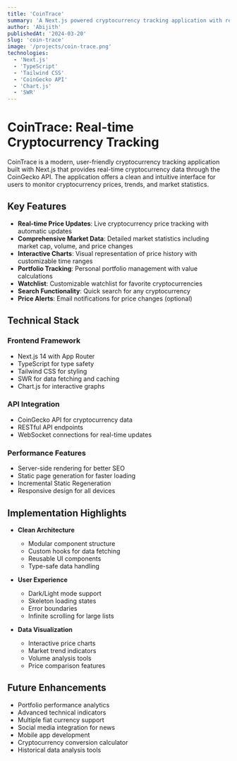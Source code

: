 ```yaml
---
title: 'CoinTrace'
summary: 'A Next.js powered cryptocurrency tracking application with real-time data from CoinGecko'
author: 'Abijith'
publishedAt: '2024-03-20'
slug: 'coin-trace'
image: '/projects/coin-trace.png'
technologies:
  - 'Next.js'
  - 'TypeScript'
  - 'Tailwind CSS'
  - 'CoinGecko API'
  - 'Chart.js'
  - 'SWR'
---
```


# CoinTrace: Real-time Cryptocurrency Tracking

CoinTrace is a modern, user-friendly cryptocurrency tracking application built with Next.js that provides real-time cryptocurrency data through the CoinGecko API. The application offers a clean and intuitive interface for users to monitor cryptocurrency prices, trends, and market statistics.

## Key Features

- **Real-time Price Updates**: Live cryptocurrency price tracking with automatic updates
- **Comprehensive Market Data**: Detailed market statistics including market cap, volume, and price changes
- **Interactive Charts**: Visual representation of price history with customizable time ranges
- **Portfolio Tracking**: Personal portfolio management with value calculations
- **Watchlist**: Customizable watchlist for favorite cryptocurrencies
- **Search Functionality**: Quick search for any cryptocurrency
- **Price Alerts**: Email notifications for price changes (optional)

## Technical Stack

### Frontend Framework
- Next.js 14 with App Router
- TypeScript for type safety
- Tailwind CSS for styling
- SWR for data fetching and caching
- Chart.js for interactive graphs

### API Integration
- CoinGecko API for cryptocurrency data
- RESTful API endpoints
- WebSocket connections for real-time updates

### Performance Features
- Server-side rendering for better SEO
- Static page generation for faster loading
- Incremental Static Regeneration
- Responsive design for all devices

## Implementation Highlights

- **Clean Architecture**
  - Modular component structure
  - Custom hooks for data fetching
  - Reusable UI components
  - Type-safe data handling

- **User Experience**
  - Dark/Light mode support
  - Skeleton loading states
  - Error boundaries
  - Infinite scrolling for large lists

- **Data Visualization**
  - Interactive price charts
  - Market trend indicators
  - Volume analysis tools
  - Price comparison features

## Future Enhancements

- Portfolio performance analytics
- Advanced technical indicators
- Multiple fiat currency support
- Social media integration for news
- Mobile app development
- Cryptocurrency conversion calculator
- Historical data analysis tools